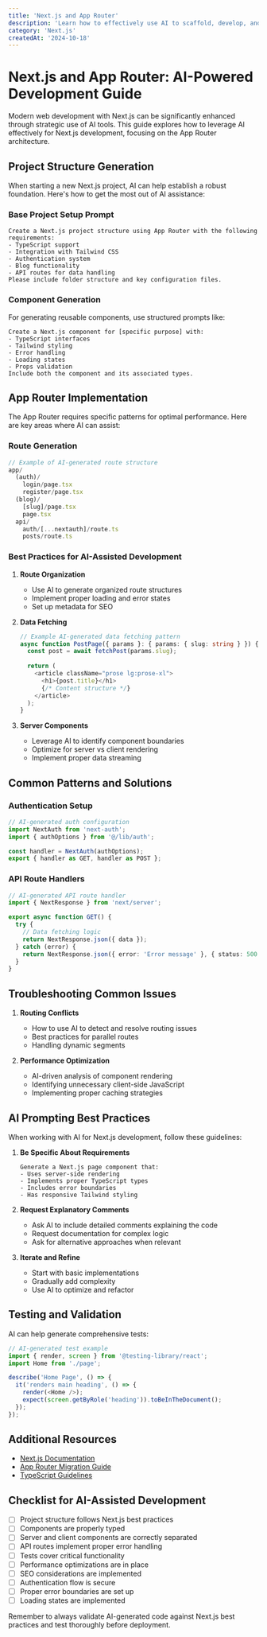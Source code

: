 ```yaml
---
title: 'Next.js and App Router'
description: 'Learn how to effectively use AI to scaffold, develop, and optimize Next.js applications with App Router'
category: 'Next.js'
createdAt: '2024-10-18'
---
```


# Next.js and App Router: AI-Powered Development Guide

Modern web development with Next.js can be significantly enhanced through strategic use of AI tools. This guide explores how to leverage AI effectively for Next.js development, focusing on the App Router architecture.

## Project Structure Generation

When starting a new Next.js project, AI can help establish a robust foundation. Here's how to get the most out of AI assistance:

### Base Project Setup Prompt

```plaintext
Create a Next.js project structure using App Router with the following requirements:
- TypeScript support
- Integration with Tailwind CSS
- Authentication system
- Blog functionality
- API routes for data handling
Please include folder structure and key configuration files.
```

### Component Generation

For generating reusable components, use structured prompts like:

```plaintext
Create a Next.js component for [specific purpose] with:
- TypeScript interfaces
- Tailwind styling
- Error handling
- Loading states
- Props validation
Include both the component and its associated types.
```

## App Router Implementation

The App Router requires specific patterns for optimal performance. Here are key areas where AI can assist:

### Route Generation

```typescript
// Example of AI-generated route structure
app/
  (auth)/
    login/page.tsx
    register/page.tsx
  (blog)/
    [slug]/page.tsx
    page.tsx
  api/
    auth/[...nextauth]/route.ts
    posts/route.ts
```

### Best Practices for AI-Assisted Development

1. **Route Organization**
   - Use AI to generate organized route structures
   - Implement proper loading and error states
   - Set up metadata for SEO

2. **Data Fetching**
   ```typescript
   // Example AI-generated data fetching pattern
   async function PostPage({ params }: { params: { slug: string } }) {
     const post = await fetchPost(params.slug);
     
     return (
       <article className="prose lg:prose-xl">
         <h1>{post.title}</h1>
         {/* Content structure */}
       </article>
     );
   }
   ```

3. **Server Components**
   - Leverage AI to identify component boundaries
   - Optimize for server vs client rendering
   - Implement proper data streaming

## Common Patterns and Solutions

### Authentication Setup

```typescript
// AI-generated auth configuration
import NextAuth from 'next-auth';
import { authOptions } from '@/lib/auth';

const handler = NextAuth(authOptions);
export { handler as GET, handler as POST };
```

### API Route Handlers

```typescript
// AI-generated API route handler
import { NextResponse } from 'next/server';

export async function GET() {
  try {
    // Data fetching logic
    return NextResponse.json({ data });
  } catch (error) {
    return NextResponse.json({ error: 'Error message' }, { status: 500 });
  }
}
```

## Troubleshooting Common Issues

1. **Routing Conflicts**
   - How to use AI to detect and resolve routing issues
   - Best practices for parallel routes
   - Handling dynamic segments

2. **Performance Optimization**
   - AI-driven analysis of component rendering
   - Identifying unnecessary client-side JavaScript
   - Implementing proper caching strategies

## AI Prompting Best Practices

When working with AI for Next.js development, follow these guidelines:

1. **Be Specific About Requirements**
   ```plaintext
   Generate a Next.js page component that:
   - Uses server-side rendering
   - Implements proper TypeScript types
   - Includes error boundaries
   - Has responsive Tailwind styling
   ```

2. **Request Explanatory Comments**
   - Ask AI to include detailed comments explaining the code
   - Request documentation for complex logic
   - Ask for alternative approaches when relevant

3. **Iterate and Refine**
   - Start with basic implementations
   - Gradually add complexity
   - Use AI to optimize and refactor

## Testing and Validation

AI can help generate comprehensive tests:

```typescript
// AI-generated test example
import { render, screen } from '@testing-library/react';
import Home from './page';

describe('Home Page', () => {
  it('renders main heading', () => {
    render(<Home />);
    expect(screen.getByRole('heading')).toBeInTheDocument();
  });
});
```

## Additional Resources

- [Next.js Documentation](https://nextjs.org/docs)
- [App Router Migration Guide](https://nextjs.org/docs/app/building-your-application/upgrading/app-router-migration)
- [TypeScript Guidelines](https://nextjs.org/docs/basic-features/typescript)

## Checklist for AI-Assisted Development

- [ ] Project structure follows Next.js best practices
- [ ] Components are properly typed
- [ ] Server and client components are correctly separated
- [ ] API routes implement proper error handling
- [ ] Tests cover critical functionality
- [ ] Performance optimizations are in place
- [ ] SEO considerations are implemented
- [ ] Authentication flow is secure
- [ ] Proper error boundaries are set up
- [ ] Loading states are implemented

Remember to always validate AI-generated code against Next.js best practices and test thoroughly before deployment.
